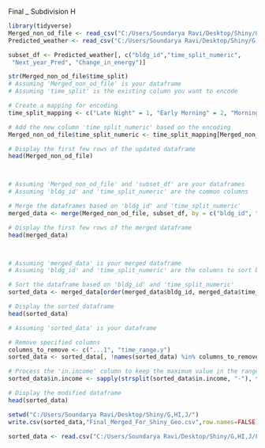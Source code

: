 Final _ Subdivision H



```{r}
library(tidyverse)
Merged_non_od_file <- read_csv("C:/Users/Soundarya Ravi/Desktop/Shiny/G,HI,J/Merged_data.csv")
Predicted_weather <- read_csv("C:/Users/Soundarya Ravi/Desktop/Shiny/G,HI,J/Predicted_final_weatherplus5.csv")

```


```{r}

subset_df <- Predicted_weather[, c("bldg_id","time_split_numeric",
 "Next_year_Pred", "Change_in_energy")]


```

```{r}
str(Merged_non_od_file$time_split)
# Assuming 'Merged_non_od_file' is your dataframe
# Assuming 'time_split' is the existing column you want to encode

# Create a mapping for encoding
time_split_mapping <- c("Late Night" = 1, "Early Morning" = 2, "Morning" = 3, "Noon" = 4, "Evening" = 5, "Night" = 6)

# Add the new column 'time_split_numeric' based on the encoding
Merged_non_od_file$time_split_numeric <- time_split_mapping[Merged_non_od_file$time_split]

# Display the first few rows of the updated dataframe
head(Merged_non_od_file)




```
```{r}
# Assuming 'Merged_non_od_file' and 'subset_df' are your dataframes
# Assuming 'bldg_id' and 'time_split_numeric' are the common columns

# Merge the dataframes based on 'bldg_id' and 'time_split_numeric'
merged_data <- merge(Merged_non_od_file, subset_df, by = c("bldg_id", "time_split_numeric"))

# Display the first few rows of the merged dataframe
head(merged_data)




```
```{r}
# Assuming 'merged_data' is your merged dataframe
# Assuming 'bldg_id' and 'time_split_numeric' are the columns to sort by

# Sort the dataframe based on 'bldg_id' and 'time_split_numeric'
sorted_data <- merged_data[order(merged_data$bldg_id, merged_data$time_split_numeric), ]

# Display the sorted dataframe
head(sorted_data)

```

```{r}
# Assuming 'sorted_data' is your dataframe

# Remove specified columns
columns_to_remove <- c("...1", "time_range.y")
sorted_data <- sorted_data[, !names(sorted_data) %in% columns_to_remove]

# Process the 'in.income' column to keep the maximum value in the range
sorted_data$in.income <- sapply(strsplit(sorted_data$in.income, "-"), function(x) as.numeric(x[2]))

# Display the modified dataframe
head(sorted_data)

```
```{r}
setwd("C:/Users/Soundarya Ravi/Desktop/Shiny/G,HI,J/")
write.csv(sorted_data,"Final_Merged_For_Shiny_Geo.csv",row.names=FALSE)
```

```{r}
sorted_data <- read.csv("C:/Users/Soundarya Ravi/Desktop/Shiny/G,HI,J/Final_Merged_For_Shiny_Geo.csv")
```

